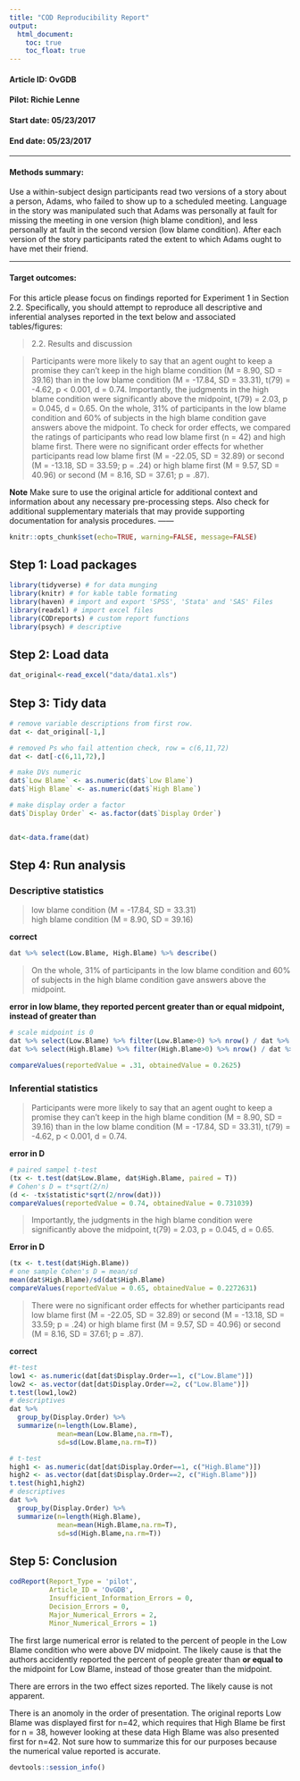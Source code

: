 ```yaml
---
title: "COD Reproducibility Report"
output:
  html_document:
    toc: true
    toc_float: true
---
```


#### Article ID: OvGDB
#### Pilot: Richie Lenne
#### Start date: 05/23/2017  
#### End date: 05/23/2017  

-------

#### Methods summary: 
Use a within-subject design participants read two versions of a story about a person, Adams, who failed to show up to a scheduled meeting. Language in the story was manipulated such that Adams was personally at fault for missing the meeting in one version (high blame condition), and less personally at fault in the second version (low blame condition). After each version of the story participants rated the extent to which Adams ought to have met their friend. 

------

#### Target outcomes: 
For this article please focus on findings reported for Experiment 1 in Section 2.2. Specifically, you should attempt to reproduce all descriptive and inferential analyses reported in the text below and associated tables/figures:

> 2.2. Results and discussion

> Participants were more likely to say that an agent ought to keep a promise they can't keep in the high blame condition (M = 8.90, SD = 39.16) than in the low blame condition (M = -17.84, SD = 33.31), t(79) = -4.62, p < 0.001, d = 0.74. Importantly, the judgments in the high blame condition were significantly above the midpoint, t(79) = 2.03, p = 0.045, d = 0.65. On the whole, 31% of participants in the low blame condition and 60% of subjects in the high blame condition gave answers above the midpoint. To check for order effects, we compared the ratings of participants who read low blame first (n = 42) and high blame first. There were no significant order effects for whether participants read low blame first (M = -22.05, SD = 32.89) or second (M = -13.18, SD = 33.59; p = .24) or high blame first (M = 9.57, SD = 40.96) or second (M = 8.16, SD = 37.61; p = .87).

**Note**
Make sure to use the original article for additional context and information about any necessary pre-processing steps. Also check for additional supplementary materials that may provide supporting documentation for analysis procedures.
------

```r
knitr::opts_chunk$set(echo=TRUE, warning=FALSE, message=FALSE)
```

## Step 1: Load packages

```r
library(tidyverse) # for data munging
library(knitr) # for kable table formating
library(haven) # import and export 'SPSS', 'Stata' and 'SAS' Files
library(readxl) # import excel files
library(CODreports) # custom report functions
library(psych) # descriptive
```

## Step 2: Load data

```r
dat_original<-read_excel("data/data1.xls")
```

## Step 3: Tidy data

```r
# remove variable descriptions from first row.
dat <- dat_original[-1,]

# removed Ps who fail attention check, row = c(6,11,72)
dat <- dat[-c(6,11,72),]

# make DVs numeric
dat$`Low Blame` <- as.numeric(dat$`Low Blame`)
dat$`High Blame` <- as.numeric(dat$`High Blame`)

# make display order a factor
dat$`Display Order` <- as.factor(dat$`Display Order`)


dat<-data.frame(dat)
```

## Step 4: Run analysis

### Descriptive statistics  
> low blame condition (M = -17.84, SD = 33.31)  
 high blame condition (M = 8.90, SD = 39.16)  

**correct**

```r
dat %>% select(Low.Blame, High.Blame) %>% describe()
```

> On the whole, 31% of participants in the low blame condition and 60% of subjects in the high blame condition gave answers above the midpoint.  

**error in low blame, they reported percent greater than or equal midpoint, instead of greater than**

```r
# scale midpoint is 0
dat %>% select(Low.Blame) %>% filter(Low.Blame>0) %>% nrow() / dat %>% select(Low.Blame) %>% nrow()
dat %>% select(High.Blame) %>% filter(High.Blame>0) %>% nrow() / dat %>% select(High.Blame) %>% nrow()

compareValues(reportedValue = .31, obtainedValue = 0.2625)
```

### Inferential statistics  
> Participants were more likely to say that an agent ought to keep a promise they can't keep in the high blame condition (M = 8.90, SD = 39.16) than in the low blame condition (M = -17.84, SD = 33.31), t(79) = -4.62, p < 0.001, d = 0.74.  

**error in D**
```r
# paired sampel t-test
(tx <- t.test(dat$Low.Blame, dat$High.Blame, paired = T))
# Cohen's D = t*sqrt(2/n)
(d <- -tx$statistic*sqrt(2/nrow(dat)))
compareValues(reportedValue = 0.74, obtainedValue = 0.731039)
```

> Importantly, the judgments in the high blame condition were significantly above the midpoint, t(79) = 2.03, p = 0.045, d = 0.65.  

**Error in D**
```r
(tx <- t.test(dat$High.Blame))
# one sample Cohen's D = mean/sd
mean(dat$High.Blame)/sd(dat$High.Blame)
compareValues(reportedValue = 0.65, obtainedValue = 0.2272631)
```

> There were no significant order effects for whether participants read low blame first (M = -22.05, SD = 32.89) or second (M = -13.18, SD = 33.59; p = .24) or high blame first (M = 9.57, SD = 40.96) or second (M = 8.16, SD = 37.61; p = .87).  

**correct**

```r
#t-test
low1 <- as.numeric(dat[dat$Display.Order==1, c("Low.Blame")])
low2 <- as.vector(dat[dat$Display.Order==2, c("Low.Blame")])
t.test(low1,low2)
# descriptives
dat %>%
  group_by(Display.Order) %>%
  summarize(n=length(Low.Blame),
            mean=mean(Low.Blame,na.rm=T),
            sd=sd(Low.Blame,na.rm=T))

# t-test
high1 <- as.numeric(dat[dat$Display.Order==1, c("High.Blame")])
high2 <- as.vector(dat[dat$Display.Order==2, c("High.Blame")])
t.test(high1,high2)
# descriptives
dat %>%
  group_by(Display.Order) %>%
  summarize(n=length(High.Blame),
            mean=mean(High.Blame,na.rm=T),
            sd=sd(High.Blame,na.rm=T))
```

## Step 5: Conclusion

```r
codReport(Report_Type = 'pilot',
          Article_ID = 'OvGDB', 
          Insufficient_Information_Errors = 0,
          Decision_Errors = 0, 
          Major_Numerical_Errors = 2, 
          Minor_Numerical_Errors = 1)
```

The first large numerical error is related to the percent of people in the Low Blame condition who were above DV midpoint.
The likely cause is that the authors accidently reported the percent of people greater than **or equal to** the midpoint for Low Blame, instead of those greater than the midpoint.  

There are errors in the two effect sizes reported. The likely cause is not apparent.  

There is an anomoly in the order of presentation. The original reports Low Blame was displayed first for n=42, which requires that High Blame be first for n = 38, however looking at these data High Blame was also presented first for n=42. Not sure how to summarize this for our purposes because the numerical value reported is accurate.

```r
devtools::session_info()
```
